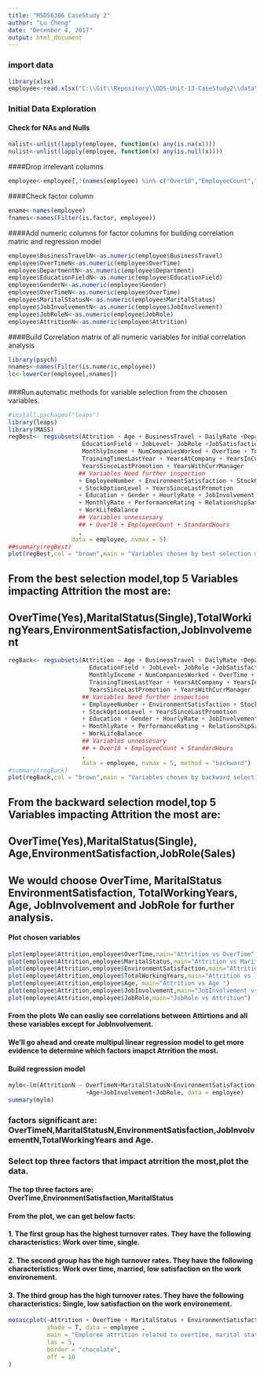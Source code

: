 ---
title: "MSDS6306 CaseStudy 2"
author: "Lu Cheng"
date: "December 4, 2017"
output: html_document
---

### import data
```{r,echo=TRUE}
library(xlsx)
employee<-read.xlsx("C:\\Git\\Repository\\DDS-Unit-13-CaseStudy2\\data\\CaseStudy2-data.xlsx",sheetIndex = 1)
```

### Initial Data Exploration

#### Check for NAs and Nulls
```{r, echo=TRUE}
nalist<-unlist(lapply(employee, function(x) any(is.na(x))))
nulist<-unlist(lapply(employee, function(x) any(is.null(x))))
```

####Drop irrelevant columns
```{r,echo=TRUE}
employee<-employee[,!(names(employee) %in% c("Over18","EmployeeCount","StandardHours"))]
```

####Check factor column
```{r,echo=TRUE}
ename<-names(employee)
fnames<-names(Filter(is.factor, employee))
```

####Add numeric columns for factor columns for building correlation matric and regression model
```{r,echo=TRUE}
employee$BusinessTravelN<-as.numeric(employee$BusinessTravel)
employee$OverTimeN<-as.numeric(employee$OverTime)
employee$DepartmentN<-as.numeric(employee$Department)
employee$EducationFieldN<-as.numeric(employee$EducationField)
employee$GenderN<-as.numeric(employee$Gender)
employee$OverTimeN<-as.numeric(employee$OverTime)
employee$MaritalStatusN<-as.numeric(employee$MaritalStatus)
employee$JobInvolvementN<-as.numeric(employee$JobInvolvement)
employee$JobRoleN<-as.numeric(employee$JobRole)
employee$AttritionN<-as.numeric(employee$Attrition)
```
####Build Correlation matrix of all numeric variables for initial correlation analysis
```{r,eval=FALSE,echo=TRUE}
library(psych)
nnames<-names(Filter(is.numeric,employee))
lc<-lowerCor(employee[,nnames])
```
####

###Run automatic methods for variable selection from the choosen variables.
```{r,echo=TRUE}
#install.packages("leaps")
library(leaps)
library(MASS)
regBest<- regsubsets(Attrition ~ Age + BusinessTravel + DailyRate +Department  + DistanceFromHome + 
                     EducationField + JobLevel+ JobRole +JobSatisfaction +MaritalStatus +
                     MonthlyIncome + NumCompaniesWorked + OverTime + TotalWorkingYears + 
                     TrainingTimesLastYear + YearsAtCompany + YearsInCurrentRole +
                     YearsSinceLastPromotion + YearsWithCurrManager
                    ## Variables Need further inspection 
                    + EmployeeNumber + EnvironmentSatisfaction + StockOptionLevel
                    + StockOptionLevel + YearsSinceLastPromotion 
                    + Education + Gender + HourlyRate + JobInvolvement
                    + MonthlyRate + PerformanceRating + RelationshipSatisfaction
                    + WorkLifeBalance
                    ## Variables unnessesary
                    ## + Over18 + EmployeeCount + StandardHours
                    ,
                  data = employee, nvmax = 5) 
##summary(regBest)
plot(regBest,col = "brown",main = "Variables chosen by best selection model")
```
## From the best selection model,top 5 Variables impacting Attrition the most are: 
## OverTime(Yes),MaritalStatus(Single),TotalWorkingYears,EnvironmentSatisfaction,JobInvolvement
```{r,echo=TRUE}
regBack<- regsubsets(Attrition ~ Age + BusinessTravel + DailyRate +Department  + DistanceFromHome + 
                       EducationField + JobLevel+ JobRole +JobSatisfaction +MaritalStatus +
                       MonthlyIncome + NumCompaniesWorked + OverTime + TotalWorkingYears + 
                       TrainingTimesLastYear + YearsAtCompany + YearsInCurrentRole +
                       YearsSinceLastPromotion + YearsWithCurrManager
                     ## Variables Need further inspection 
                     + EmployeeNumber + EnvironmentSatisfaction + StockOptionLevel
                     + StockOptionLevel + YearsSinceLastPromotion
                     + Education + Gender + HourlyRate + JobInvolvement
                     + MonthlyRate + PerformanceRating + RelationshipSatisfaction
                     + WorkLifeBalance
                     ## Variables unnessesary
                     ## + Over18 + EmployeeCount + StandardHours 
                     ,
                     data = employee, nvmax = 5, method = "backward") 
#summary(regBack)
plot(regBack,col = "brown",main = "Variables chosen by backward selection model")
```
## From the backward selection model,top 5 Variables impacting Attrition the most are: 
## OverTime(Yes),MaritalStatus(Single), Age,EnvironmentSatisfaction,JobRole(Sales)

## We would choose OverTime, MaritalStatus EnvironmentSatisfaction, TotalWorkingYears, Age, JobInvolvement and JobRole for further analysis.

#### Plot chosen variables
```{r,echo=TRUE}
plot(employee$Attrition,employee$OverTime,main="Attrition vs OverTime",col=c("light blue","pink"))
plot(employee$Attrition,employee$MaritalStatus,main="Attrition vs MaritalStatus")
plot(employee$Attrition,employee$EnvironmentSatisfaction,main="Attrition vs EnvironmentSatisfaction")
plot(employee$Attrition,employee$TotalWorkingYears,main="Attrition vs TotalWorkingYears")
plot(employee$Attrition,employee$Age, main="Attrition vs Age ")
plot(employee$Attrition,employee$JobInvolvement,main="JobInvolvement vs Attrition")
plot(employee$Attrition,employee$JobRole,main="JobRole vs Attrition")
```

#### From the plots We can easliy see correlations between Attirtions and all these variables except for JobInvolvement.
#### We'll go ahead and create multipul linear regression model to get more evidence to determine which factors imapct Atrrition the most.
#### Build regression model

```{r,echo=TRUE}
mylm<-lm(AttritionN ~ OverTimeN+MaritalStatusN+EnvironmentSatisfaction+TotalWorkingYears
                      +Age+JobInvolvement+JobRole, data = employee)
summary(mylm)
```

### factors significant are: OverTimeN,MaritalStatusN,EnvironmentSatisfaction,JobInvolvementN,TotalWorkingYears and Age.
### Select top three factors that impact atrrition the most,plot the data.
#### The top three factors are: OverTime,EnvironmentSatisfaction,MaritalStatus
#### From the plot, we can get below facts:
#### 1. The first group has the highest turnover rates. They have the following characteristics: Work over time, single.                                
#### 2. The second group has the high turnover rates. They have the following characteristics: Work over time, married, low satisfaction on the work environement.      
#### 3. The third group has the high turnover rates. They have the following characteristics: Single, low satisfaction on the work environement.


```{r,echo=TRUE}
mosaicplot(~Attrition + OverTime + MaritalStatus + EnvironmentSatisfaction, 
           shade = T, data = employee ,
           main = "Emploree attrition related to overtime, marital status and environment satisfaction",
           las = 5,
           border = "chocolate",
           off = 10
)
```
